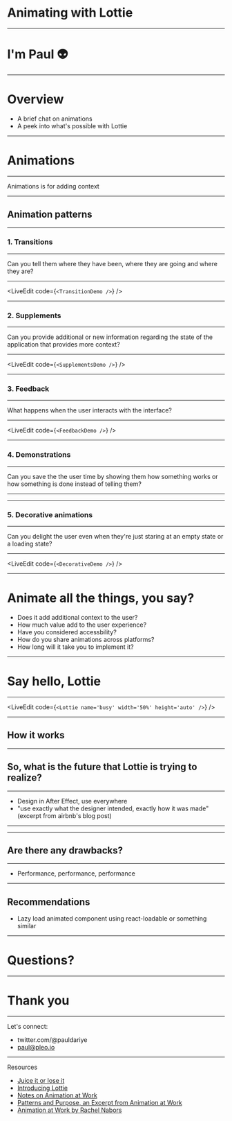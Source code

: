
<Head>
  <title>Animating with Lottie</title>
  <meta name="twitter:card" content="summary_large_image" />
  <meta name="twitter:site" content="@pauldariye" />
  <meta name="twitter:title" content="Animating with Lottie" />
  <meta name="twitter:description" content="Animating with Lottie" />
  <meta name="twitter:image" content="" />
</Head>

# Animating with Lottie

---

# I'm Paul 👽

---

# Overview

- A brief chat on animations
- A peek into what's possible with Lottie

---

# Animations

---

Animations is for adding context

---

## Animation patterns

---

### 1. Transitions

---

Can you tell them where they have been, where they are going and where they are?

---

<LiveEdit code={`<TransitionDemo />`} />

---

### 2. Supplements

---

Can you provide additional or new information regarding the state of the application that provides more context?

---

<LiveEdit code={`<SupplementsDemo />`} />

---

### 3. Feedback

---

What happens when the user interacts with the interface?

---

<LiveEdit code={`<FeedbackDemo />`} />

---

### 4. Demonstrations

---

Can you save the the user time by showing them how something works or how something is done instead of telling them?

---

<DemonstrationsDemo />

---

### 5. Decorative animations

---

Can you delight the user even when they're just staring at an empty state or a loading state?

---

<LiveEdit code={`<DecorativeDemo />`} />

---

# Animate all the things, you say?

- Does it add additional context to the user?
- How much value add to the user experience?
- Have you considered accessbility?
- How do you share animations across platforms?
- How long will it take you to implement it?

---

# Say hello, Lottie

---

<LiveEdit code={`<Lottie name='busy' width='50%' height='auto' />`} />

---

## How it works

---

## So, what is the future that Lottie is trying to realize?

---

- Design in After Effect, use everywhere
- "use exactly what the designer intended, exactly how it was made" (excerpt from airbnb's blog post)

---

---

## Are there any drawbacks?

---

- Performance, performance, performance

---

## Recommendations

- Lazy load animated component using react-loadable or something similar

---

# Questions?

---

# Thank you

---

Let's connect:

- twitter.com/@pauldariye
- paul@pleo.io

---

Resources

- [Juice it or lose it](https://www.youtube.com/watch?time_continue=7&v=Fy0aCDmgnxg&feature=emb_logo)
- [Introducing Lottie](https://airbnb.design/introducing-lottie/)
- [Notes on Animation at Work](https://benrobertson.io/front-end/notes-on-animation-at-work)
- [Patterns and Purpose, an Excerpt from Animation at Work](https://alistapart.com/article/patterns-and-purpose/)
- [Animation at Work by Rachel Nabors](https://abookapart.com/products/animation-at-work)
